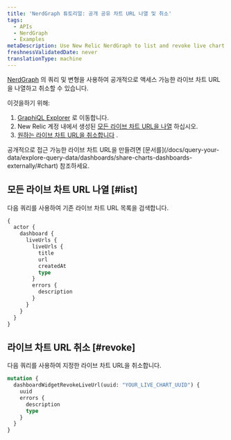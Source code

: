 ```yaml
---
title: 'NerdGraph 튜토리얼: 공개 공유 차트 URL 나열 및 취소'
tags:
  - APIs
  - NerdGraph
  - Examples
metaDescription: Use New Relic NerdGraph to list and revoke live chart URLs
freshnessValidatedDate: never
translationType: machine
---
```


[NerdGraph](/docs/apis/nerdgraph/get-started/introduction-new-relic-nerdgraph) 의 쿼리 및 변형을 사용하여 공개적으로 액세스 가능한 라이브 차트 URL을 나열하고 취소할 수 있습니다.

이것을하기 위해:

1. [GraphiQL Explorer](https://api.newrelic.com/graphiql) 로 이동합니다.
2. New Relic 계정 내에서 생성된 [모든 라이브 차트 URL을 나열](#list) 하십시오.
3. [원하는 라이브 차트 URL을 취소합니다](#revoke) .

<Callout variant="tip">
  공개적으로 접근 가능한 라이브 차트 URL을 만들려면 [문서를](/docs/query-your-data/explore-query-data/dashboards/share-charts-dashboards-externally/#chart) 참조하세요.
</Callout>

## 모든 라이브 차트 URL 나열 [#list]

다음 쿼리를 사용하여 기존 라이브 차트 URL 목록을 검색합니다.

```graphql
{
  actor {
    dashboard {
      liveUrls {
        liveUrls {
          title
          url
          createdAt
          type
        }
        errors {
          description
        }
      }
    }
  }
}
```

## 라이브 차트 URL 취소 [#revoke]

다음 쿼리를 사용하여 지정한 라이브 차트 URL을 취소합니다.

```graphql
mutation {
  dashboardWidgetRevokeLiveUrl(uuid: "YOUR_LIVE_CHART_UUID") {
    uuid
    errors {
      description
      type
    }
  }
}
```